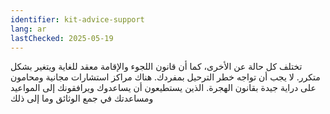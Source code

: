 ```yaml
---
identifier: kit-advice-support
lang: ar
lastChecked: 2025-05-19
---
```


ﺗﺨﺘﻠﻒ ﻛﻞ ﺣﺎﻟﺔ ﻋﻦ ﺍﻷﺧﺮﻯ، ﻛﻤﺎ ﺃﻥ ﻗﺎﻧﻮﻥ ﺍﻟﻠﺠﻮﺀ ﻭﺍﻹﻗﺎﻣﺔ ﻣﻌﻘﺪ ﻟﻠﻐﺎﻳﺔ ﻭﻳﺘﻐﻴﺮ ﺑﺸﻜﻞ ﻣﺘﻜﺮﺭ. لا يجب أن تواجه خطر ﺍﻟﺘﺮﺣﻴﻞ ﺑﻤﻔﺮﺩﻙ. ﻫﻨﺎﻙ ﻣﺮﺍﻛﺰ ﺍﺳﺘﺸﺎﺭﺍﺕ ﻣﺠﺎﻧﻴﺔ ﻭﻣﺤﺎﻣﻮﻥ ﻋﻠﻰ ﺩﺭﺍﻳﺔ ﺟﻴﺪﺓ ﺑﻘﺎﻧﻮﻥ
ﺍﻟﻬﺠﺮﺓ. الذين يستطيعون أن يساعدوك ويرافقونك  ﺇﻟﻰ ﺍﻟﻤﻮﺍﻋﻴﺪ ﻭمساعدتك ﻓﻲ ﺟﻤﻊ  ﺍﻟﻮﺛﺎﺋﻖ ﻭﻣﺎ ﺇﻟﻰ ﺫﻟﻚ
